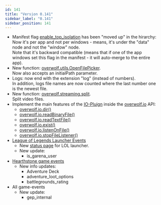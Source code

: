 ```yaml
---
id: 141
title: "Version 0.141"
sidebar_label: "0.141"
sidebar_position: 141
---
```


* Manifest flag [enable_top_isolation](manifest#enable_top_isolation) has been "moved up" in the hirarchy:  
  Now it's per app and not per windows - means, it's under the "data" node and not the "window" node.  
  Note that it's backward compatible (means that if one of the app windows set this flag in the manifest - it will auto-merge to the entire app).
* New function: [overwolf.utils.OpenFilePicker](utils#openfilepickerfilter-initialpath-callback).  
  Now also accepts an initialPath parameter.
* Logs: now end with the extension "log" (instead of numbers).  
  In addition, logs file names are now counted where the last number one is the newest file.  
* New function: [overwolf.streaming.split](streaming#splitstreamid-callback).  
  Split video files.
* Implement the main features of the [IO-Pluign](/topics/using-plugins/simple-io-plugin) inside the [overwolf.io](io) API: 
  * [overwolf.io.dir()](io#dirpath-callback)
  * [overwolf.io.readBinaryFile()](io#readbinaryfilepath-options-callback)
  * [overwolf.io.readTextFile()](io#readtextfilepath-options-callback)
  * [overwolf.io.exist()](io#existpath-callback)
  * [overwolf.io.listenOnFile()](io#listenonfileid-path-option-callback)
  * [overwolf.io.stopFileListener()](io#stopfilelistenerid)
* [League of Legends Launcher Events](games/launchers/events/lol#docsNav)
  * New [status page](/status/launchers/lol) for LOL launcher.
  * New update:
    * is_garena_user
* [Hearthstone game events](games/events/hearthstone#docsNav)
  * New info updates:
    * Adventure Deck
    * adventure_loot_options
    * battlegrounds_rating
* All game-events
  * New update:
    * gep_internal

